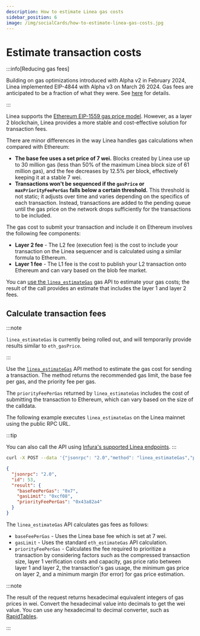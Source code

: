 ```yaml
---
description: How to estimate Linea gas costs
sidebar_position: 6
image: /img/socialCards/how-to-estimate-linea-gas-costs.jpg
---
```



# Estimate transaction costs

:::info[Reducing gas fees]

Building on gas optimizations introduced with Alpha v2 in February 2024, Linea implemented 
EIP-4844 with Alpha v3 on March 26 2024. Gas fees are anticipated to be a fraction of what they 
were. See [here](../use-mainnet/gas-on-linea) for details.

:::

Linea supports the [Ethereum EIP-1559 gas price model](https://ethereum.org/developers/docs/gas). 
However, as a layer 2 blockchain, Linea provides a more stable and cost-effective solution 
for transaction fees.

There are minor differences in the way Linea handles gas calculations when compared with Ethereum:

- **The base fee uses a set price of 7 wei.** Blocks created by Linea use up to 30 million gas
    (less than 50% of the maximum Linea block size of 61 million gas), and the fee decreases by 
    12.5% per block, effectively keeping it at a stable 7 wei.
- **Transactions won't be sequenced if the `gasPrice` or `maxPriorityFeePerGas` falls below a 
    certain threshold.** This threshold is not static; it adjusts over time and varies depending 
    on the specifics of each transaction. Instead, transactions are added to the pending queue 
    until the gas price on the network drops sufficiently for the transactions to be included.

The gas cost to submit your transaction and include it on Ethereum involves the following fee 
components:

- **Layer 2 fee** - The L2 fee (execution fee) is the cost to include your transaction on the Linea
    sequencer and is calculated using a similar formula to Ethereum. 
- **Layer 1 fee** - The L1 fee is the cost to publish your L2 transaction onto Ethereum and can 
    vary based on the blob fee market.

You can [use the `linea_estimateGas`](../reference/api/linea-estimategas.mdx) gas API to 
estimate your gas costs; the result of the call provides an estimate that includes the layer 1 
and layer 2 fees.

## Calculate transaction fees

:::note

`linea_estimateGas` is currently being rolled out, and will temporarily provide results similar 
to `eth_gasPrice`.

:::

Use the [`linea_estimateGas`](../reference/api/linea-estimategas.mdx) API method to estimate the 
gas cost for sending a transaction. The method returns the recommended gas limit, the base fee 
per gas, and the priority fee per gas.

The `priorityFeePerGas` returned by `linea_estimateGas` includes the cost of submitting the 
transaction to Ethereum, which can vary based on the size of the calldata.

The following example executes `linea_estimateGas` on the Linea mainnet using the public RPC URL.

:::tip

You can also call the API using [Infura's supported Linea endpoints](https://docs.infura.io/api/networks/linea/choose-a-network).
:::

<Tabs className="my-tabs">
  <TabItem value="curl" label="curl" default>

```bash
curl -X POST --data '{"jsonrpc": "2.0","method": "linea_estimateGas","params": [{"from": "0xFE3B557E8Fb62b89F4916B721be55cEb828dBd73","gasPrice":"0x100000000","gas":"0x21000"}],"id": 53}' https://rpc.linea.build
```

</TabItem>
<TabItem value="result" label="Result">

```json
{
  "jsonrpc": "2.0",
  "id": 53,
  "result": {
    "baseFeePerGas": "0x7",
    "gasLimit": "0xcf08",
    "priorityFeePerGas": "0x43a82a4"
  }
}
```

  </TabItem>
</Tabs>

The `linea_estimateGas` API calculates gas fees as follows:

- `baseFeePerGas` - Uses the Linea base fee which is set at 7 wei.
- `gasLimit` - Uses the standard `eth_estimateGas` API calculation.
- `priorityFeePerGas` - Calculates the fee required to prioritize a transaction by considering 
    factors such as the compressed transaction size, layer 1 verification costs and capacity, 
    gas price ratio between layer 1 and layer 2, the transaction's gas usage, the minimum gas 
    price on layer 2, and a minimum margin (for error) for gas price estimation.

:::note

The result of the request returns hexadecimal equivalent integers of gas prices in wei. 
Convert the hexadecimal value into decimals to get the wei value. You can use any hexadecimal to 
decimal converter, such as [RapidTables](https://www.rapidtables.com/convert/number/hex-to-decimal.html).

:::
